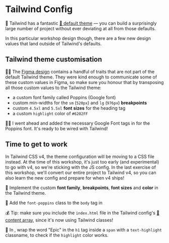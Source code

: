 # Tailwind Config

<EpicVideo url="https://www.epicweb.dev/workshops/pixel-perfect-figma-to-tailwind/project-setup/tailwind-theme-customization-and-configuration" />

🦉 Tailwind has a fantastic [📜 default theme](https://tailwindcss.com/docs/theme) — you can build a surprisingly large number of project without ever deviating at all from those defaults.

In this particular workshop design though, there are a few new design values that land outside of Tailwind's defaults.

## Tailwind theme customisation

👨‍💼 The [Figma design](https://www.figma.com/file/P7JAJ2NX6SOw72iTa8eyjl/Pixel-Perfect-Tailwind?type=design&node-id=0%3A1&mode=design&t=WVR4uy4alsTwrVTc-1) contains a handful of traits that are not part of the default Tailwind theme. They were kind enough to communicate some of these custom values in Figma, so make sure you honour that by transposing all those custom values to the Tailwind theme:

- a custom font family called Poppins (Google font)
- custom min-widths for the `sm` (`520px`) and `lg` (`976px`) **breakpoints**
- custom `4.5xl` and `5.5xl` **font sizes** for the heading tag
- a custom `highlight` color of `#6202FF`

🧝‍♂️ I went ahead and added the necessary Google Font tags in <InlineFile file="index.html" /> for the Poppins font. It's ready to be wired with Tailwind!

## Time to get to work

<callout-info>
	In Tailwind CSS v4, the theme configuration will be moving to a CSS file
	instead. At the time of this workshop, it's just too early (and experimental)
	to go with v4, so we're sticking with the JS config.
</callout-info>

<callout-success>
	In the last exercise of this workshop, we'll convert our entire project to
	Tailwind v4, so you can also learn the new config and prepare for when v4
	ships!
</callout-success>

🐨 Implement the custom **font family**, **breakpoints**, **font sizes** and **color** in the Tailwind theme. <InlineFile file="tailwind.config.ts" />

🐨 Add the `font-poppins` class to the `body` tag in <InlineFile file="index.html" />

💰 Tip: make sure you include the `index.html` file in the Tailwind config's [📜 content array](https://tailwindcss.com/docs/content-configuration), since it's now using Tailwind classes!

🐨 In <InlineFile file="src/App.tsx" />, wrap the word "Epic" in the `h1` tag inside a `span` with a `text-highlight` classname, to check if the `highlight` color works.

